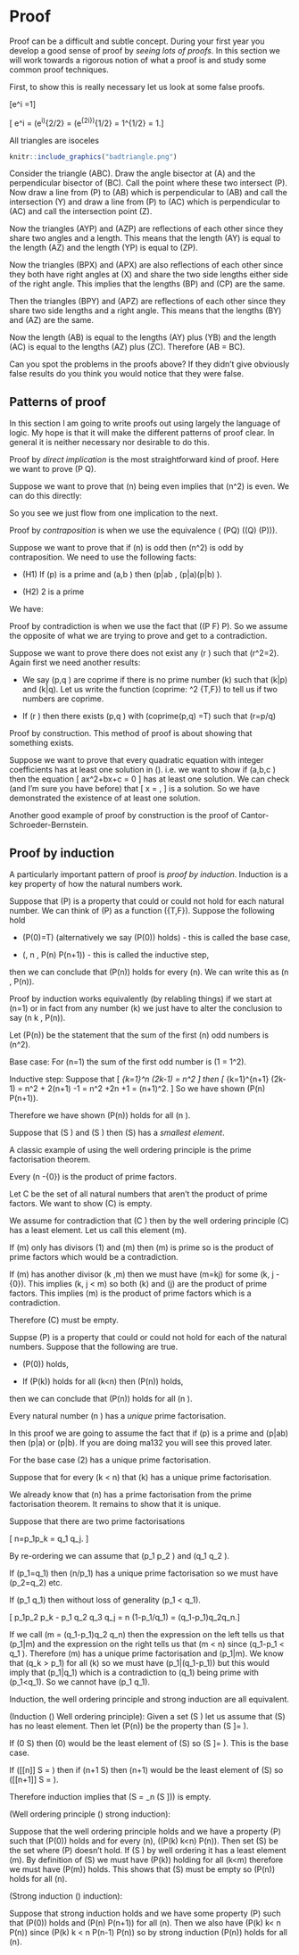 # Proof


Proof can be a difficult and subtle concept. During your first year you develop a good sense of proof by *seeing lots of proofs*. In this section we will work towards a rigorous notion of what a proof is and study some common proof techniques.

First, to show this is really necessary let us look at some false proofs.

::: {.theorem name="untheorem"}

\[e^i =1\]

:::

::: {.proof name="unproof"}

\[ e^i = (e^i)^{2\pi/2\pi} = (e^{2\pi i})^{1/2\pi} = 1^{1/2\pi} = 1.\]

:::

::: {.theorem name="untheorem"}

All triangles are isoceles

:::

::: {.proof name="unproof"}

```r
knitr::include_graphics("badtriangle.png")
```

Consider the triangle \(ABC\). Draw the angle bisector at \(A\) and the perpendicular bisector of \(BC\). Call the point where these two intersect \(P\). Now draw a line from \(P\) to \(AB\) which is perpendicular to \(AB\) and call the intersection \(Y\) and draw a line from \(P\) to \(AC\) which is perpendicular to \(AC\) and call the intersection point \(Z\).

Now the triangles \(AYP\) and \(AZP\) are reflections of each other since they share two angles and a length. This means that the length \(AY\) is equal to the length \(AZ\) and the length \(YP\) is equal to \(ZP\).

Now the triangles \(BPX\) and \(APX\) are also reflections of each other since they both have right angles at \(X\) and share the two side lengths either side of the right angle. This implies that the lengths \(BP\) and \(CP\) are the same. 

Then the triangles \(BPY\) and \(APZ\) are reflections of each other since they share two side lengths and a right angle. This means that the lengths \(BY\) and \(AZ\) are the same. 

Now the length \(AB\) is equal to the lengths \(AY\) plus \(YB\) and the length \(AC\) is equal to the lengths \(AZ\) plus \(ZC\). Therefore \(AB = BC\).

::::

Can you spot the problems in the proofs above? If they didn't give obviously false results do you think you would notice that they were false.

## Patterns of proof

In this section I am going to write proofs out using largely the language of logic. My hope is that it will make the different patterns of proof clear. In general it is neither necessary nor desirable to do this.


::: {.definition}

Proof by *direct implication* is the most straightforward kind of proof. Here we want to prove \(P \Rightarrow Q\).

:::

::: {.example}

Suppose we want to prove that \(n\) being even implies that \(n^2\) is even. We can do this directly:

\begin{align*}
 & n \, \mbox{even} \, \Rightarrow \, \exists \, k \in \mathbb{N} \, s.t. n=2k, \\
 & n = 2k \, \Rightarrow \, n^2 = (2k)^2 = 2 (2k^2), \\
 & n^2 = 2(2k^2) \, \Rightarrow \, n^2 \, \mbox{even}.
\end{align*}

So you see we just flow from one implication to the next.

:::

::: {.definition}

Proof by *contraposition* is when we use the equivalence \( (P\Rightarrow Q) \Leftrightarrow ((\neg Q) \Rightarrow (\neg P))\).

:::

::: {.example}

Suppose we want to prove that if \(n\) is odd then \(n^2\) is odd by contraposition. We need to use the following facts:

- (H1) If \(p\) is a prime and \(a,b \in \mathbb{N}\) then \(p|ab \, \Rightarrow (p|a)\vee(p|b) \).

- (H2)  2 is a prime

We have:

\begin{align*}
& \neg (n^2 \, \mbox{odd}) \, \Rightarrow \, (n^2 \, \mbox{even}), \\
& (n^2 \, \mbox{even}) \, \Rightarrow \, (\exists \, k \in \mathbb{N} \, s.t. \, n^2=2k) \\
& ((n^2=2k)\wedge(H1)\wedge(H2))\, \Rightarrow \,(2|n)\\
& (2|n)\, \Rightarrow \, \neg(n \, \mbox{odd})\\
& ((\neg(n^2 \, \mbox{odd})) \Rightarrow (\neg(n \, \mbox{odd})) \Rightarrow ((n \, \mbox{odd})\Rightarrow (n^2 \, \mbox{odd}))
\end{align*}

:::

::: {.definition name="proof by contradiction"}

Proof by contradiction is when we use the fact that \((\neg P \Rightarrow F) \Rightarrow P\). So we assume the opposite of what we are trying to prove and get to a contradiction.

:::

::: {.example}

Suppose we want to prove there does not exist any \(r \in \mathbb{Q}\) such that \(r^2=2\).
Again first we need another results:

- We say \(p,q \in \mathbb{Z}\) are coprime if there is no prime number \(k\) such that \(k|p\) and \(k|q\). Let us write the function \(coprime: \mathbb{Z}^2 \rightarrow \{T,F\}\) to tell us if two numbers are coprime.

- If \(r \in \mathbb{Q}\) then there exists \(p,q \in \mathbb{Z}\) with \(coprime(p,q) =T\) such that \(r=p/q\)

\begin{align*}
&\neg(\not\exists \, r \in \mathbb{Q} \, s.t. \, r^2 =2) \Rightarrow (\exists \, r \in \mathbb{Q} \, s.t. \, r^2 = 2)\\
&(\exists \, r \in \mathbb{Q} \, s.t. \, r^2 = 2) \Rightarrow (\exists \, p, q, \in \mathbb{Z} \, s.t. (p^2 = 2 q^2)\wedge((coprime(p,q)))) \\
&( p^2 = 2 q^2)  \Rightarrow (2|p^2) \Rightarrow (2|p) \\
& (\exists \, p, q, \in \mathbb{Z} \, (p^2 = 2 q^2)\wedge(2|p)) \Rightarrow (\exists \, k \in \mathbb{Z} s.t.\, p=2k)\wedge(4k^2=2q^2) )\\
&(4k^2=2q^2) \Rightarrow (2k^2 = q^2) \Rightarrow (2|q)\\
&((2|p)\wedge(2|q)\wedge (coprime(p,q))) \Rightarrow F\\
&\neg(\not\exists \, r \in \mathbb{Q} \, s.t. \, r^2 =2) \Rightarrow F
\end{align*}

:::


::: {.definition}

Proof by construction. This method of proof is about showing that something exists.

:::

::: {.example}

Suppose we want to prove that every quadratic equation with integer coefficients has at least one solution in \(\mathbb{C}\). i.e. we want to show if \(a,b,c \in \mathbb{Z}\) then the equation \[ ax^2+bx+c = 0 \] has at least one solution. We can check (and I'm sure you have before) that
\[ x = \frac{-b\pm \sqrt{b^2-4ac}}{2a},  \] is a solution. So we have demonstrated the existence of at least one solution. 

Another good example of proof by construction is the proof of Cantor-Schroeder-Bernstein.

:::

## Proof by induction

A particularly important pattern of proof is *proof by induction*. Induction is a key property of how the natural numbers work.

::: {.definition name="proof by induction"}

Suppose that \(P\) is a property that could or could not hold for each natural number. We can think of \(P\) as a function \(\mathbb{N}\rightarrow \{T,F\}\). Suppose the following hold

- \(P(0)=T\) (alternatively we say \(P(0)\) holds) - this is called the base case,

- \(\forall \, n \in \mathbb{N} \, P(n) \Rightarrow P(n+1)\) - this is called the inductive step,

then we can conclude that \(P(n)\) holds for every \(n\). We can write this as \(\forall n \in \mathbb{N} \, P(n)\).

:::

::: {.remark}

Proof by induction works equivalently (by relabling things) if we start at \(n=1\) or in fact from any number \(k\) we just have to alter the conclusion to say \(\forall n \geq k \, P(n)\).

:::

::: {.example}

Let \(P(n)\) be the statement that the sum of the first \(n\) odd numbers is \(n^2\).

Base case: For \(n=1\) the sum of the first odd number is \(1 = 1^2\).

Inductive step: Suppose that \[ \sigma_{k=1}^n (2k-1) = n^2 \] then
\[ \sigma_{k=1}^{n+1} (2k-1) = n^2 + 2(n+1) -1 = n^2 +2n +1 = (n+1)^2.  \] So we have shown \(P(n) \Rightarrow P(n+1)\).

Therefore we have shown \(P(n)\) holds for all \(n \geq 1\).

:::



::: {.definition name="well ordering principle"}

Suppose that \(S \subset \mathbb{N}\) and \(S \neq \emptyset\) then \(S\) has a *smallest element*.

:::

A classic example of using the well ordering principle is the prime factorisation theorem.

::: {.theorem name="prime factorisation"}

Every \(n \in \mathbb{N}-\{0\}\) is the product of prime factors.

:::

::: {.proof}

Let C be the set of all natural numbers that aren't the product of prime factors. We want to show \(C\) is empty.

We assume for contradiction that \(C \neq \emptyset\) then by the well ordering principle \(C\) has a least element. Let us call this element \(m\). 

If \(m\) only has divisors \(1\) and \(m\) then \(m\) is prime so is the product of prime factors which would be a contradiction.

If \(m\) has another divisor \(k \neq 1,m\) then we must have \(m=kj\) for some \(k, j \in \mathbb{N}-\{0\}\). This implies \(k, j < m\) so both \(k\) and \(j\) are the product of prime factors. This implies \(m\) is the product of prime factors which is a contradiction.

Therefore \(C\) must be empty.

:::

::: {.definition name="strong induction"}

Suppse \(P\) is a property that could or could not hold for each of the natural numbers. Suppose that the following are true.

- \(P(0)\) holds,

- If \(P(k)\) holds for all \(k<n\) then \(P(n)\) holds,

then we can conclude that \(P(n)\) holds for all \(n \in \mathbb{N}\).


:::

::: {.theorem name="unique prime factorisation"}

Every natural number \(n \geq 2\) has a *unique* prime factorisation.

:::

::: {.proof}

In this proof we are going to assume the fact that if \(p\) is a prime and \(p|ab\) then \(p|a\) or \(p|b\). If you are doing ma132 you will see this proved later.

For the base case \(2\) has a unique prime factorisation. 

Suppose that for every \(k < n\) that \(k\) has a unique prime factorisation.

We already know that \(n\) has a prime factorisation from the prime factorisation theorem. It remains to show that it is unique.

Suppose that there are two prime factorisations 

\[ n=p_1\dots p_k = q_1 \dots q_j.  \]

By re-ordering we can assume that \(p_1 \leq p_2 \leq \dots\) and \(q_1 \leq q_2 \leq \dots\).

If \(p_1=q_1\) then \(n/p_1\) has a unique prime factorisation so we must have \(p_2=q_2\) etc.

If \(p_1 \neq q_1\) then without loss of generality \(p_1 < q_1\).

\[ p_1p_2 \dots p_k - p_1 q_2 q_3 \dots q_j = n (1-p_1/q_1) = (q_1-p_1)q_2\dots q_n.\] 

If we call \(m = (q_1-p_1)q_2 \dots q_n\) then the expression on the left tells us that \(p_1|m\) and the expression on the right tells us that \(m < n\) since \(q_1-p_1 < q_1 \). Therefore \(m\) has a unique prime factorisation and \(p_1|m\). We know that \(q_k > p_1\) for all \(k\) so we must have \(p_1|(q_1-p_1)\) but this would imply that \(p_1|q_1\) which is a contradiction to \(q_1\) being prime with \(p_1<q_1\). So we cannot have \(p_1 \neq q_1\).


:::

::: {.theorem}

Induction, the well ordering principle and strong induction are all equivalent.

:::

::: {.proof}

(Induction \(\Rightarrow\) Well ordering principle): Given a set \(S \subset \mathbb{N}\) let us assume that \(S\) has no least element. Then let \(P(n)\) be the property than \(S \cap [[n]]= \emptyset\).

If \(0 \in S\) then \(0\) would be the least element of \(S\) so \(S \cap [[0]]= \emptyset\). This is the base case.

If \([[n]] \cap S = \emptyset \) then if \(n+1 \in S\) then \(n+1\) would be the least element of \(S\) so \([[n+1]] \cap S = \emptyset\).

Therefore induction implies that \(S = \bigcup_n (S \cap [[n]])\) is empty.

(Well ordering principle \(\Rightarrow\) strong induction):

Suppose that the well ordering principle holds and we have a property \(P\) such that \(P(0)\) holds and for every \(n\), \((P(k) \forall k<n) \Rightarrow P(n)\). Then set \(S\) be the set where \(P\) doesn't hold. If \(S \neq \emptyset\) by well ordering it has a least element \(m\). By definition of \(S\) we must have \(P(k)\) holding for all \(k<m\) therefore we must have \(P(m)\) holds. This shows that \(S\) must be empty so \(P(n)\) holds for all \(n\).

(Strong induction \(\Rightarrow\) induction):

Suppose that strong induction holds and we have some property \(P\) such that \(P(0)\) holds and \(P(n) \Rightarrow P(n+1)\) for all \(n\). Then we also have \(P(k) \forall k< n \Rightarrow P(n)\) since \(P(k) \forall k < n \Rightarrow P(n-1) \Rightarrow P(n)\) so by strong induction \(P(n)\) holds for all \(n\).

:::
